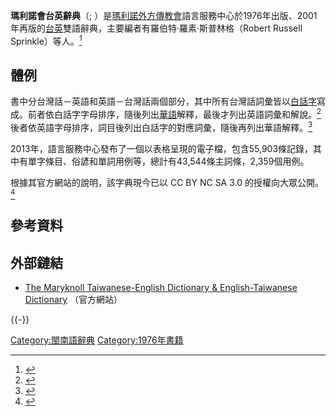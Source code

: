 '''瑪利諾會台英辭典'''（{{lang-en|The Maryknoll Taiwanese-English Dictionary}}; {{lang-nan-tl|Maryknoll tāi-ing sî-tén}}）是[[瑪利諾外方傳教會|瑪利諾外方傳教會]]語言服務中心於1976年出版、2001年再版的[[台灣話|台]][[英|英]]雙語辭典，主要編者有羅伯特·羅素·斯普林格（Robert Russell Sprinkle）等人。<ref>{{Cite web |url=https://maryknollmissionarchives.org/?deceased-fathers-bro=father-robert-r-sprinkle-mm |title=Father Robert R. Sprinkle, MM |access-date=2020-08-11 |archive-date=2017-03-20 |archive-url=https://web.archive.org/web/20170320092124/http://maryknollmissionarchives.org/?deceased-fathers-bro=father-robert-r-sprinkle-mm |dead-url=no }}</ref>

== 體例 ==
書中分台灣話－英語和英語－台灣話兩個部分，其中所有台灣話詞彙皆以[[白話字|白話字]]寫成。前者依白話字字母排序，隨後列出[[華語|華語]]解釋，最後才列出英語詞彙和解說。<ref>{{Cite web |url=http://www.taiwanesedictionary.org/files/A-Words.pdf |title=Maryknoll Tai-Eng Dictionary - A |access-date=2020-08-11 |archive-date=2017-10-26 |archive-url=https://web.archive.org/web/20171026003800/http://www.taiwanesedictionary.org/files/A-Words.pdf |dead-url=no }}</ref>後者依英語字母排序，詞目後列出白話字的對應詞彙，隨後再列出華語解釋。<ref>{{Cite web |url=http://www.taiwanesedictionary.org/A.pdf |title=English-Taiwanese Dictionary - A |access-date=2020-08-11 |archive-date=2017-10-26 |archive-url=https://web.archive.org/web/20171026005847/http://www.taiwanesedictionary.org/A.pdf |dead-url=no }}</ref>

2013年，語言服務中心發布了一個以表格呈現的電子檔，包含55,903條記錄，其中有單字條目、俗諺和單詞用例等，總計有43,544條主詞條，2,359個用例。

根據其官方網站的說明，該字典現今已以 CC BY NC SA 3.0 的授權向大眾公開。<ref>{{Cite web |url=http://www.taiwanesedictionary.org/ |archive-url=https://web.archive.org/web/20200811142503/http://www.taiwanesedictionary.org/ |archive-date=2020-08-11 |title=Maryknoll Language Service Center}}</ref>

== 參考資料 ==
{{reflist}}

== 外部鏈結 ==
* [http://www.taiwanesedictionary.org/ The Maryknoll Taiwanese-English Dictionary & English-Taiwanese Dictionary] {{Wayback|url=http://www.taiwanesedictionary.org/ |date=20200811142503 }}（官方網站）
{{-}}
{{閩南語辭典}}
{{Book-stub}}

[[Category:閩南語辭典|Category:閩南語辭典]]
[[Category:1976年書籍|Category:1976年書籍]]